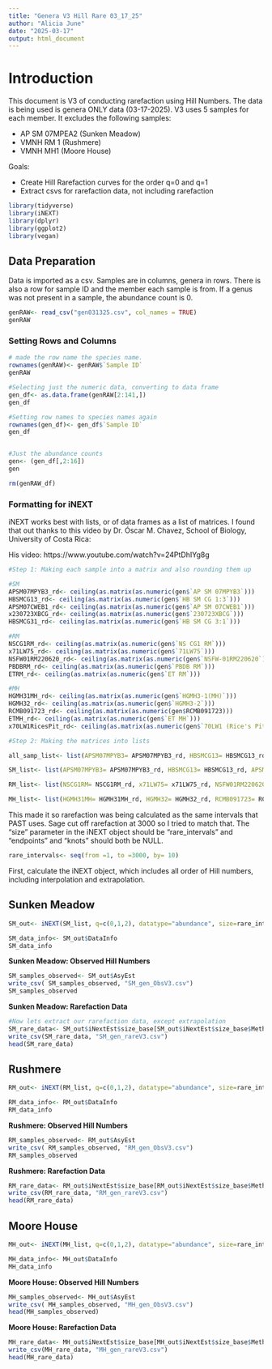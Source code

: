 ```yaml
---
title: "Genera V3 Hill Rare 03_17_25"
author: "Alicia June"
date: "2025-03-17"
output: html_document
---
```

# Introduction

This document is V3 of conducting rarefaction using Hill Numbers. The data is being used is genera ONLY data (03-17-2025). V3 uses 5 samples for each member. It excludes the following samples: 

* AP SM 07MPEA2 (Sunken Meadow)
* VMNH RM 1 (Rushmere)
* VMNH MH1 (Moore House)

Goals:

* Create Hill Rarefaction curves for the order q=0 and q=1
* Extract csvs for rarefaction data, not including rarefaction

```r
library(tidyverse)
library(iNEXT)
library(dplyr)
library(ggplot2)
library(vegan)
```

## Data Preparation
Data is imported as a csv. Samples are in columns, genera in rows. There is also a row for sample ID and the member each sample is from. If a genus was not present in a sample, the abundance count is 0.

```r
genRAW<- read_csv("gen031325.csv", col_names = TRUE)
genRAW
```

### Setting Rows and Columns
```r

# made the row name the species name. 
rownames(genRAW)<- genRAW$`Sample ID`
genRAW

#Selecting just the numeric data, converting to data frame
gen_df<- as.data.frame(genRAW[2:141,])
gen_df

#Setting row names to species names again
rownames(gen_df)<- gen_df$`Sample ID`
gen_df


#Just the abundance counts
gen<- (gen_df[,2:16])
gen

rm(genRAW_df)
```


### Formatting for iNEXT
iNEXT works best with lists, or of data frames as a list of matrices. I found that out thanks to this video by
Dr. Óscar M. Chavez, School of Biology, University of Costa Rica:

His video: https://www.youtube.com/watch?v=24PtDhIYg8g

```r
#Step 1: Making each sample into a matrix and also rounding them up

#SM
APSM07MPYB3_rd<- ceiling(as.matrix(as.numeric(gen$`AP SM 07MPYB3`)))
HBSMCG13_rd<- ceiling(as.matrix(as.numeric(gen$`HB SM CG 1:3`)))
APSM07CWEB1_rd<- ceiling(as.matrix(as.numeric(gen$`AP SM 07CWEB1`)))
x230723XBCG_rd<- ceiling(as.matrix(as.numeric(gen$`230723XBCG`)))
HBSMCG31_rd<- ceiling(as.matrix(as.numeric(gen$`HB SM CG 3:1`)))

#RM
NSCG1RM_rd<- ceiling(as.matrix(as.numeric(gen$`NS CG1 RM`)))
x71LW75_rd<- ceiling(as.matrix(as.numeric(gen$`71LW75`)))
NSFW01RM220620_rd<- ceiling(as.matrix(as.numeric(gen$`NSFW-01RM220620`)))
PBDBRM_rd<- ceiling(as.matrix(as.numeric(gen$`PBDB RM`)))
ETRM_rd<- ceiling(as.matrix(as.numeric(gen$`ET RM`)))

#MH
HGMH31MH_rd<- ceiling(as.matrix(as.numeric(gen$`HGMH3-1(MH)`)))
HGMH32_rd<- ceiling(as.matrix(as.numeric(gen$`HGMH3-2`)))
RCMB091723_rd<- ceiling(as.matrix(as.numeric(gen$RCMB091723)))
ETMH_rd<- ceiling(as.matrix(as.numeric(gen$`ET MH`)))
x70LW1RicesPit_rd<- ceiling(as.matrix(as.numeric(gen$`70LW1 (Rice's Pit)`)))

#Step 2: Making the matrices into lists

all_samp_list<- list(APSM07MPYB3= APSM07MPYB3_rd, HBSMCG13= HBSMCG13_rd, APSM07CWEB1= APSM07CWEB1_rd, x230723XBCG= x230723XBCG_rd, HBSMCG31= HBSMCG31_rd, NSCG1RM= NSCG1RM_rd, x71LW75= x71LW75_rd, NSFW01RM220620= NSFW01RM220620_rd, PBDBRM= PBDBRM_rd, ETRM= ETRM_rd, HGMH31MH= HGMH31MH_rd, HGMH32= HGMH32_rd, RCMB091723= RCMB091723_rd,ETMH=ETMH_rd, x70LW1RicesPit= x70LW1RicesPit_rd)

SM_list<- list(APSM07MPYB3= APSM07MPYB3_rd, HBSMCG13= HBSMCG13_rd, APSM07CWEB1= APSM07CWEB1_rd, x230723XBCG= x230723XBCG_rd,  HBSMCG31= HBSMCG31_rd)

RM_list<- list(NSCG1RM= NSCG1RM_rd, x71LW75= x71LW75_rd, NSFW01RM220620= NSFW01RM220620_rd, PBDBRM= PBDBRM_rd,ETRM= ETRM_rd)

MH_list<- list(HGMH31MH= HGMH31MH_rd, HGMH32= HGMH32_rd, RCMB091723= RCMB091723_rd, ETMH=ETMH_rd, x70LW1RicesPit= x70LW1RicesPit_rd)

```


This made it so rarefaction was being calculated as the same intervals that PAST uses. Sage cut off rarefaction at 3000 so I tried to match that. The "size" parameter in the iNEXT object should be "rare_intervals" and "endpoints" and "knots" should both be NULL.

```r
rare_intervals<- seq(from =1, to =3000, by= 10)
```


First, calculate the iNEXT object, which includes all order of Hill numbers, including interpolation and
extrapolation.

## Sunken Meadow
```r
SM_out<- iNEXT(SM_list, q=c(0,1,2), datatype="abundance", size=rare_intervals, endpoint=NULL, knots=NULL, se=TRUE, conf=0.95, nboot=1000)

SM_data_info<- SM_out$DataInfo
SM_data_info
```

**Sunken Meadow: Observed Hill Numbers**
```r
SM_samples_observed<- SM_out$AsyEst
write_csv( SM_samples_observed, "SM_gen_ObsV3.csv")
SM_samples_observed
```

**Sunken Meadow: Rarefaction Data**
```r
#Now lets extract our rarefaction data, except extrapolation
SM_rare_data<- SM_out$iNextEst$size_base[SM_out$iNextEst$size_base$Method != "Extrapolation", ]
write_csv(SM_rare_data, "SM_gen_rareV3.csv")
head(SM_rare_data)
```

## Rushmere
```r
RM_out<- iNEXT(RM_list, q=c(0,1,2), datatype="abundance", size=rare_intervals, endpoint=NULL, knots=NULL, se=TRUE, conf=0.95, nboot=1000)

RM_data_info<- RM_out$DataInfo
RM_data_info
```

**Rushmere: Observed Hill Numbers**
```r

RM_samples_observed<- RM_out$AsyEst
write_csv( RM_samples_observed, "RM_gen_ObsV3.csv")
RM_samples_observed
```

**Rushmere: Rarefaction Data**
```r
RM_rare_data<- RM_out$iNextEst$size_base[RM_out$iNextEst$size_base$Method != "Extrapolation", ]
write_csv(RM_rare_data, "RM_gen_rareV3.csv")
head(RM_rare_data)

```

## Moore House
```r
MH_out<- iNEXT(MH_list, q=c(0,1,2), datatype="abundance", size=rare_intervals, endpoint=NULL, knots=NULL, se=TRUE, conf=0.95, nboot=1000)

MH_data_info<- MH_out$DataInfo
MH_data_info
```

**Moore House: Observed Hill Numbers**
```r
MH_samples_observed<- MH_out$AsyEst
write_csv( MH_samples_observed, "MH_gen_ObsV3.csv")
head(MH_samples_observed)
```

**Moore House: Rarefaction Data**
```r
MH_rare_data<- MH_out$iNextEst$size_base[MH_out$iNextEst$size_base$Method != "Extrapolation", ]
write_csv(MH_rare_data, "MH_gen_rareV3.csv")
head(MH_rare_data)
```

